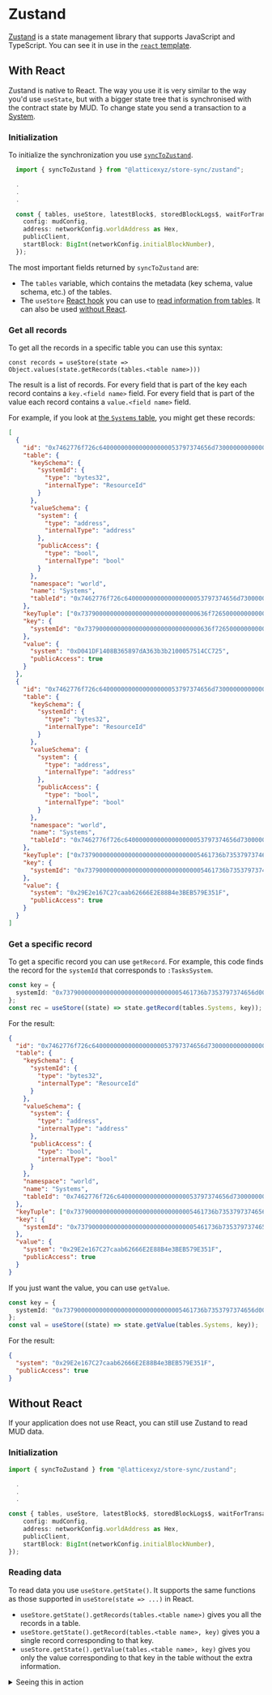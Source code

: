
# Zustand

[Zustand](https://docs.pmnd.rs/zustand/getting-started/introduction) is a state management library that supports JavaScript and TypeScript.
You can see it in use in the [`react` template](https://github.com/latticexyz/mud/tree/main/templates/react).

## With React

Zustand is native to React.
The way you use it is very similar to the way you'd use `useState`, but with a bigger state tree that is synchronised with the contract state by MUD. To change state you send a transaction to a [System](/world/systems).

### Initialization

To initialize the synchronization you use [`syncToZustand`](https://github.com/latticexyz/mud/blob/main/packages/store-sync/src/zustand/syncToZustand.ts).

```ts copy
  import { syncToZustand } from "@latticexyz/store-sync/zustand";

  .
  .
  .

  const { tables, useStore, latestBlock$, storedBlockLogs$, waitForTransaction } = await syncToZustand({
    config: mudConfig,
    address: networkConfig.worldAddress as Hex,
    publicClient,
    startBlock: BigInt(networkConfig.initialBlockNumber),
  });
```

The most important fields returned by `syncToZustand` are:

- The `tables` variable, which contains the metadata (key schema, value schema, etc.) of the tables.
- The `useStore` [React hook](https://react.dev/reference/react/hooks) you can use to [read information from tables](https://github.com/pmndrs/zustand#selecting-multiple-state-slices).
  It can also be used [without React](https://github.com/pmndrs/zustand#readingwriting-state-and-reacting-to-changes-outside-of-components).

### Get all records

To get all the records in a specific table you can use this syntax:

```tsx copy
const records = useStore(state => Object.values(state.getRecords(tables.<table name>)))
```

The result is a list of records.
For every field that is part of the key each record contains a `key.<field name>` field.
For every field that is part of the value each record contains a `value.<field name>` field.

For example, if you look at [the `Systems` table](https://github.com/latticexyz/mud/blob/main/packages/world/mud.config.ts#L63-L72), you might get these records:

<CollapseCode>

```json showLineNumbers {1-2,28-36,62-70}
[
  {
    "id": "0x7462776f726c6400000000000000000053797374656d73000000000000000000:0x73790000000000000000000000000000636f7265000000000000000000000000",
    "table": {
      "keySchema": {
        "systemId": {
          "type": "bytes32",
          "internalType": "ResourceId"
        }
      },
      "valueSchema": {
        "system": {
          "type": "address",
          "internalType": "address"
        },
        "publicAccess": {
          "type": "bool",
          "internalType": "bool"
        }
      },
      "namespace": "world",
      "name": "Systems",
      "tableId": "0x7462776f726c6400000000000000000053797374656d73000000000000000000"
    },
    "keyTuple": ["0x73790000000000000000000000000000636f7265000000000000000000000000"],
    "key": {
      "systemId": "0x73790000000000000000000000000000636f7265000000000000000000000000"
    },
    "value": {
      "system": "0xD041DF1408B365897dA363b3b2100057514CC725",
      "publicAccess": true
    }
  },
  {
    "id": "0x7462776f726c6400000000000000000053797374656d73000000000000000000:0x737900000000000000000000000000005461736b7353797374656d0000000000",
    "table": {
      "keySchema": {
        "systemId": {
          "type": "bytes32",
          "internalType": "ResourceId"
        }
      },
      "valueSchema": {
        "system": {
          "type": "address",
          "internalType": "address"
        },
        "publicAccess": {
          "type": "bool",
          "internalType": "bool"
        }
      },
      "namespace": "world",
      "name": "Systems",
      "tableId": "0x7462776f726c6400000000000000000053797374656d73000000000000000000"
    },
    "keyTuple": ["0x737900000000000000000000000000005461736b7353797374656d0000000000"],
    "key": {
      "systemId": "0x737900000000000000000000000000005461736b7353797374656d0000000000"
    },
    "value": {
      "system": "0x29E2e167C27caab62666E2E88B4e3BEB579E351F",
      "publicAccess": true
    }
  }
]
```

</CollapseCode>

### Get a specific record

To get a specific record you can use `getRecord`.
For example, this code finds the record for the `systemId` that corresponds to `:TasksSystem`.

```ts copy
const key = {
  systemId: "0x737900000000000000000000000000005461736b7353797374656d0000000000",
};
const rec = useStore((state) => state.getRecord(tables.Systems, key));
```

For the result:

```json
{
  "id": "0x7462776f726c6400000000000000000053797374656d73000000000000000000:0x737900000000000000000000000000005461736b7353797374656d0000000000",
  "table": {
    "keySchema": {
      "systemId": {
        "type": "bytes32",
        "internalType": "ResourceId"
      }
    },
    "valueSchema": {
      "system": {
        "type": "address",
        "internalType": "address"
      },
      "publicAccess": {
        "type": "bool",
        "internalType": "bool"
      }
    },
    "namespace": "world",
    "name": "Systems",
    "tableId": "0x7462776f726c6400000000000000000053797374656d73000000000000000000"
  },
  "keyTuple": ["0x737900000000000000000000000000005461736b7353797374656d0000000000"],
  "key": {
    "systemId": "0x737900000000000000000000000000005461736b7353797374656d0000000000"
  },
  "value": {
    "system": "0x29E2e167C27caab62666E2E88B4e3BEB579E351F",
    "publicAccess": true
  }
}
```

If you just want the value, you can use `getValue`.

```ts copy
const key = {
  systemId: "0x737900000000000000000000000000005461736b7353797374656d0000000000",
};
const val = useStore((state) => state.getValue(tables.Systems, key));
```

For the result:

```json
{
  "system": "0x29E2e167C27caab62666E2E88B4e3BEB579E351F",
  "publicAccess": true
}
```

## Without React

If your application does not use React, you can still use Zustand to read MUD data.

### Initialization

```ts copy
import { syncToZustand } from "@latticexyz/store-sync/zustand";

  .
  .
  .

const { tables, useStore, latestBlock$, storedBlockLogs$, waitForTransaction } = await syncToZustand({
    config: mudConfig,
    address: networkConfig.worldAddress as Hex,
    publicClient,
    startBlock: BigInt(networkConfig.initialBlockNumber),
});
```

### Reading data

To read data you use `useStore.getState()`. It supports the same functions as those supported in `useStore(state => ...)` in React.

- `useStore.getState().getRecords(tables.<table name>)` gives you all the records in a table.
- `useStore.getState().getRecord(tables.<table name>, key)` gives you a single record corresponding to that key.
- `useStore.getState().getValue(tables.<table name>, key)` gives you only the value corresponding to that key in the table without the extra information.

<details>

<summary>Seeing this in action</summary>

1. [Install the template](/templates/typescript/getting-started) and select the `vanilla` template.

1. Change to the `packages/client/src` directory inside the template.

   ```sh copy
   cd packages/client/src
   ```

1. Edit `mud/setupNetwork.ts` to add the Zustand definitions.

   <CollapseCode>

   ```ts filename="setupNetwork.ts" showLineNumbers copy {14,86-93,124-125}
   /*
    * The MUD client code is built on top of viem
    * (https://viem.sh/docs/getting-started.html).
    * This line imports the functions we need from it.
    */
   import {
     createPublicClient,
     fallback,
     webSocket,
     http,
     createWalletClient,
     Hex,
     parseEther,
     ClientConfig,
   } from "viem";
   import { createFaucetService } from "@latticexyz/services/faucet";
   import { encodeEntity, syncToRecs } from "@latticexyz/store-sync/recs";

   import { getNetworkConfig } from "./getNetworkConfig";
   import { world } from "./world";
   import IWorldAbi from "contracts/out/IWorld.sol/IWorld.abi.json";
   import { createBurnerAccount, getContract, transportObserver, ContractWrite } from "@latticexyz/common";
   import { syncToZustand } from "@latticexyz/store-sync/zustand";

   import { Subject, share } from "rxjs";

   /*
    * Import our MUD config, which includes strong types for
    * our tables and other config options. We use this to generate
    * things like RECS components and get back strong types for them.
    *
    * See https://mud.dev/templates/typescript/contracts#mudconfigts
    * for the source of this information.
    */
   import mudConfig from "contracts/mud.config";

   export type SetupNetworkResult = Awaited<ReturnType<typeof setupNetwork>>;

   export async function setupNetwork() {
     const networkConfig = await getNetworkConfig();

     /*
      * Create a viem public (read only) client
      * (https://viem.sh/docs/clients/public.html)
      */
     const clientOptions = {
       chain: networkConfig.chain,
       transport: transportObserver(fallback([webSocket(), http()])),
       pollingInterval: 1000,
     } as const satisfies ClientConfig;

     const publicClient = createPublicClient(clientOptions);

     /*
      * Create a temporary wallet and a viem client for it
      * (see https://viem.sh/docs/clients/wallet.html).
      */
     const burnerAccount = createBurnerAccount(networkConfig.privateKey as Hex);
     const burnerWalletClient = createWalletClient({
       ...clientOptions,
       account: burnerAccount,
     });

     /*
      * Create an observable for contract writes that we can
      * pass into MUD dev tools for transaction observability.
      */
     const write$ = new Subject<ContractWrite>();

     /*
      * Create an object for communicating with the deployed World.
      */
     const worldContract = getContract({
       address: networkConfig.worldAddress as Hex,
       abi: IWorldAbi,
       publicClient,
       walletClient: burnerWalletClient,
       onWrite: (write) => write$.next(write),
     });

     /*
      * Sync on-chain state into RECS and keeps our client in sync.
      * Uses the MUD indexer if available, otherwise falls back
      * to the viem publicClient to make RPC calls to fetch MUD
      * events from the chain.
      */
     const { components, latestBlock$, storedBlockLogs$, waitForTransaction } = await syncToRecs({
       world,
       config: mudConfig,
       address: networkConfig.worldAddress as Hex,
       publicClient,
       startBlock: BigInt(networkConfig.initialBlockNumber),
     });

     const {
       tables,
       useStore,
       /* latestBlock$, storedBlockLogs$, waitForTransaction */
     } = await syncToZustand({
       config: mudConfig,
       address: networkConfig.worldAddress as Hex,
       publicClient,
       startBlock: BigInt(networkConfig.initialBlockNumber),
     });

     /*
      * If there is a faucet, request (test) ETH if you have
      * less than 1 ETH. Repeat every 20 seconds to ensure you don't
      * run out.
      */
     if (networkConfig.faucetServiceUrl) {
       const address = burnerAccount.address;
       console.info("[Dev Faucet]: Player address -> ", address);

       const faucet = createFaucetService(networkConfig.faucetServiceUrl);

       const requestDrip = async () => {
         const balance = await publicClient.getBalance({ address });
         console.info(`[Dev Faucet]: Player balance -> ${balance}`);
         const lowBalance = balance < parseEther("1");
         if (lowBalance) {
           console.info("[Dev Faucet]: Balance is low, dripping funds to player");
           // Double drip
           await faucet.dripDev({ address });
           await faucet.dripDev({ address });
         }
       };

       requestDrip();
       // Request a drip every 20 seconds
       setInterval(requestDrip, 20000);
     }

     return {
       tables,
       useStore,
       world,
       components,
       playerEntity: encodeEntity({ address: "address" }, { address: burnerWalletClient.account.address }),
       publicClient,
       walletClient: burnerWalletClient,
       latestBlock$,
       storedBlockLogs$,
       waitForTransaction,
       worldContract,
       write$: write$.asObservable().pipe(share()),
     };
   }
   ```

   </CollapseCode>

1. Edit `index.ts` to create a function that reads from Zustand.

   <CollapseCode>

   ```ts filename="index.ts" showLineNumbers copy {23-36}
   import { setup } from "./mud/setup";
   import mudConfig from "contracts/mud.config";

   const {
     components,
     systemCalls: { increment },
     network,
   } = await setup();

   // Components expose a stream that triggers when the component is updated.
   components.Counter.update$.subscribe((update) => {
     const [nextValue, prevValue] = update.value;
     console.log("Counter updated", update, { nextValue, prevValue });
     document.getElementById("counter")!.innerHTML = String(nextValue?.value ?? "unset");
   });

   // Just for demonstration purposes: we create a global function that can be
   // called to invoke the Increment system contract via the world. (See IncrementSystem.sol.)
   (window as any).increment = async () => {
     console.log("new counter value:", await increment());
   };

   (window as any).zustand = () => {
     console.log("Records:");
     const records = Object.values(network.useStore.getState().getRecords(network.tables.Systems));
     console.log(records);

     const key = { systemId: "0x73790000000000000000000000000000636f7265000000000000000000000000" };
     const rec = network.useStore.getState().getRecord(network.tables.Systems, key);
     console.log("\nSingle record:");
     console.log(rec);

     const val = network.useStore.getState().getValue(network.tables.Systems, key);
     console.log("\nJust the value from the record:");
     console.log(val);
   };

   // https://vitejs.dev/guide/env-and-mode.html
   if (import.meta.env.DEV) {
     const { mount: mountDevTools } = await import("@latticexyz/dev-tools");
     mountDevTools({
       config: mudConfig,
       publicClient: network.publicClient,
       walletClient: network.walletClient,
       latestBlock$: network.latestBlock$,
       storedBlockLogs$: network.storedBlockLogs$,
       worldAddress: network.worldContract.address,
       worldAbi: network.worldContract.abi,
       write$: network.write$,
       recsWorld: network.world,
     });
   }
   ```

   </CollapseCode>

1. Run the application.

   ```sh copy
   cd ../../..
   pnpm dev
   ```

1. Browse to the application.

1. [Open the console (see Chrome instructions)](https://developer.chrome.com/docs/devtools/console/javascript/).

1. Run this command to call `zustand` which we defined in `index.ts`:

   ```js copy
   window.zustand();
   ```

1. See (in the console) the results:
   - List of all the records (in `:Systems`).
   - The record for a specific `System`.
   - Just the value for that `System`.

</details>
